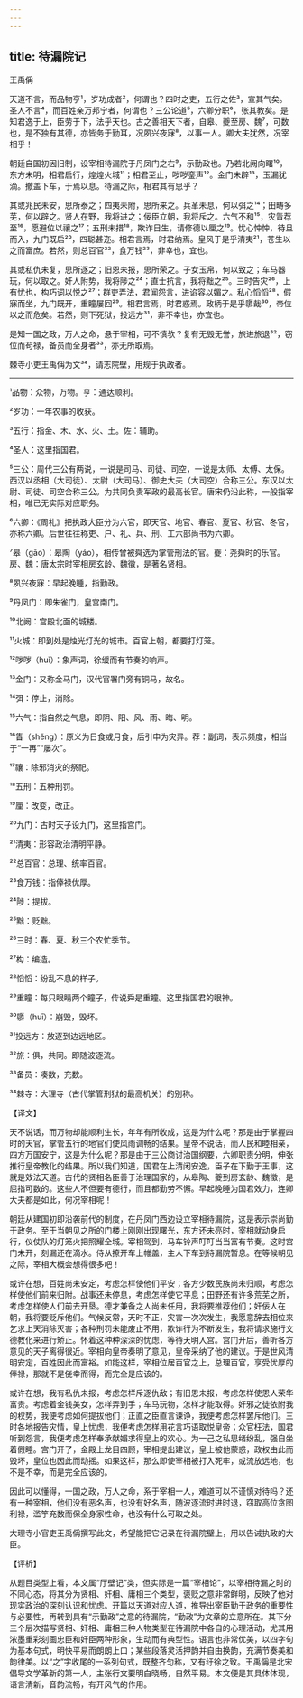 ```yaml
---
---
---
```

title: 待漏院记
---




王禹偁

天道不言，而品物亨¹，岁功成者²，何谓也？四时之吏，五行之佐³，宣其气矣。圣人不言⁴，而百姓亲万邦宁者，何谓也？三公论道⁵，六卿分职⁶，张其教矣。是知君逸于上，臣劳于下，法乎天也。古之善相天下者，自皋、夔至房、魏⁷，可数也，是不独有其德，亦皆务于勤耳，况夙兴夜寐⁸，以事一人。卿大夫犹然，况宰相乎！

朝廷自国初因旧制，设宰相待漏院于丹凤门之右⁹，示勤政也。乃若北阙向曙¹⁰，东方未明，相君启行，煌煌火城¹¹；相君至止，哕哕銮声¹²。金门未辟¹³，玉漏犹滴。撤盖下车，于焉以息。待漏之际，相君其有思乎？

其或兆民未安，思所泰之；四夷未附，思所来之。兵革未息，何以弭之¹⁴；田畴多芜，何以辟之。贤人在野，我将进之；佞臣立朝，我将斥之。六气不和¹⁵，灾眚荐至¹⁶，愿避位以禳之¹⁷；五刑未措¹⁸，欺诈日生，请修德以厘之¹⁹。忧心忡忡，待旦而入，九门既启²⁰，四聪甚迩。相君言焉，时君纳焉。皇风于是乎清夷²¹，苍生以之而富庶。若然，则总百官²²，食万钱²³，非幸也，宜也。

其或私仇未复，思所逐之；旧恩未报，思所荣之。子女玉帛，何以致之；车马器玩，何以取之。奸人附势，我将陟之²⁴；直士抗言，我将黜之²⁵。三时告灾²⁶，上有忧也，构巧词以悦之²⁷；群吏弄法，君闻怨言，进谄容以媚之。私心慆慆²⁸，假寐而坐，九门既开，重瞳屡回²⁹。相君言焉，时君惑焉。政柄于是乎隳哉³⁰，帝位以之而危矣。若然，则下死狱，投远方³¹，非不幸也，亦宜也。

是知一国之政，万人之命，悬于宰相，可不慎欤？复有无毁无誉，旅进旅退³²，窃位而苟禄，备员而全身者³³，亦无所取焉。

棘寺小吏王禹偁为文³⁴，请志院壁，用规于执政者。



***



¹品物：众物，万物。亨：通达顺利。

²岁功：一年农事的收获。

³五行：指金、木、水、火、土。佐：辅助。

⁴圣人：这里指国君。

⁵三公：周代三公有两说，一说是司马、司徒、司空，一说是太师、太傅、太保。西汉以丞相（大司徒）、太尉（大司马）、御史大夫（大司空）合称三公。东汉以太尉、司徒、司空合称三公。为共同负责军政的最高长官。唐宋仍沿此称，一般指宰相，唯已无实际对应职务。

⁶六卿：《周礼》把执政大臣分为六官，即天官、地官、春官、夏官、秋官、冬官，亦称六卿。后世往往称吏、户、礼、兵、刑、工六部尚书为六卿。

⁷皋（gāo）：皋陶（yáo），相传曾被舜选为掌管刑法的官。夔：尧舜时的乐官。房、魏：唐太宗时宰相房玄龄、魏徵，是著名贤相。

⁸夙兴夜寐：早起晚睡，指勤政。

⁹丹凤门：即朱雀门，皇宫南门。

¹⁰北阙：宫殿北面的城楼。

¹¹火城：即到处是烛光灯光的城市。百官上朝，都要打灯笼。

¹²哕哕（huì）：象声词，徐缓而有节奏的响声。

¹³金门：又称金马门，汉代官署门旁有铜马，故名。

¹⁴弭：停止，消除。

¹⁵六气：指自然之气息，即阴、阳、风、雨、晦、明。

¹⁶眚（shěng）：原义为日食或月食，后引申为灾异。荐：副词，表示频度，相当于“一再”“屡次”。

¹⁷禳：除邪消灾的祭祀。

¹⁸五刑：五种刑罚。

¹⁹厘：改变，改正。

²⁰九门：古时天子设九门，这里指宫门。

²¹清夷：形容政治清明平静。

²²总百官：总理、统率百官。

²³食万钱：指俸禄优厚。

²⁴陟：提拔。

²⁵黜：贬黜。

²⁶三时：春、夏、秋三个农忙季节。

²⁷构：编造。

²⁸慆慆：纷乱不息的样子。

²⁹重瞳：每只眼睛两个瞳子，传说舜是重瞳。这里指国君的眼神。

³⁰隳（huī）：崩毁，毁坏。

³¹投远方：放逐到边远地区。

³²旅：俱，共同。即随波逐流。

³³备员：凑数，充数。

³⁴棘寺：大理寺（古代掌管刑狱的最高机关）的别称。

【译文】

天不说话，而万物却能顺利生长，年年有所收成，这是为什么呢？那是由于掌握四时的天官，掌管五行的地官们使风雨调畅的结果。皇帝不说话，而人民和睦相亲，四方万国安宁，这是为什么呢？那是由于三公商讨治国纲要，六卿职责分明，伸张推行皇帝教化的结果。所以我们知道，国君在上清闲安逸，臣子在下勤于王事，这就是效法天道。古代的贤相名臣善于治理国家的，从皋陶、夔到房玄龄、魏徵，是屈指可数的。这些人不但要有德行，而且都勤劳不懈。早起晚睡为国君效力，连卿大夫都是如此，何况宰相呢！

朝廷从建国初即沿袭前代的制度，在丹凤门西边设立宰相待漏院，这是表示崇尚勤于政务。至于当朝见之所的门楼上刚刚出现曙光，东方还未亮时，宰相就动身启行，仪仗队的灯笼火把照耀全城。宰相驾到，马车铃声叮叮当当富有节奏。这时宫门未开，刻漏还在滴水。侍从撩开车上帷盖，主人下车到待漏院暂息。在等候朝见之际，宰相大概会想得很多吧！

或许在想，百姓尚未安定，考虑怎样使他们平安；各方少数民族尚未归顺，考虑怎样使他们前来归附。战事还未停息，考虑怎样使它平息；田野还有许多荒芜之所，考虑怎样使人们前去开垦。德才兼备之人尚未任用，我将要推荐他们；奸佞人在朝，我将要贬斥他们。气候反常，天时不正，灾害一次次发生，我愿意辞去相位来乞求上天消除灭害；各种刑罚未能废止不用，欺诈行为不断发生，我将请求施行文德教化来进行矫正。怀着这种种深深的忧虑，等待天明入宫。宫门开后，善听各方意见的天子离得很近。宰相向皇帝奏明了意见，皇帝采纳了他的建议。于是世风清明安定，百姓因此而富裕。如能这样，宰相位居百官之上，总理百官，享受优厚的俸禄，那就不是侥幸而得，而完全是应该的。

或许在想，我有私仇未报，考虑怎样斥逐仇敌；有旧恩未报，考虑怎样使恩人荣华富贵。考虑着金钱美女，怎样弄到手；车马玩物，怎样才能取得。奸邪之徒依附我的权势，我便考虑如何提拔他们；正直之臣直言谏诤，我便考虑怎样罢斥他们。三时各地报告灾情，皇上忧虑，我便考虑怎样用花言巧语取悦皇帝；众官枉法，国君听到怨言，我便考虑怎样奉承献媚求得皇上的欢心。为一己之私思绪纷乱，强自坐着假睡。宫门开了，金殿上龙目四顾，宰相提出建议，皇上被他蒙惑，政权由此而毁坏，皇位也因此而动摇。如果这样，那么即使宰相被打入死牢，或流放远地，也不是不幸，而是完全应该的。

因此可以懂得，一国之政，万人之命，系于宰相一人，难道可以不谨慎对待吗？还有一种宰相，他们没有恶名声，也没有好名声，随波逐流时进时退，窃取高位贪图利禄，滥竽充数而保全身家性命，也没有什么可取之处。

大理寺小官吏王禹偁撰写此文，希望能把它记录在待漏院壁上，用以告诫执政的大臣。

【评析】

从题目类型上看，本文属“厅壁记”类，但实际是一篇“宰相论”，以宰相待漏之时的不同心态，将其分为贤相、奸相、庸相三个类型，褒贬之意非常鲜明，反映了他对现实政治的深刻认识和忧虑。开篇以天道对应人道，推导出宰臣勤于政务的重要性与必要性，再转到具有“示勤政”之意的待漏院，“勤政”为文章的立意所在。其下分三个层次描写贤相、奸相、庸相三种人物类型在待漏院中各自的心理活动，尤其用浓墨重彩刻画忠臣和奸臣两种形象，生动而有典型性。语言也非常优美，以四字句为基本句式，明快平易而朗朗上口；某些段落灵活押韵并自由换韵，充满节奏美和韵律美。以“之”字收尾的一系列句式，既整齐匀称，又有纡徐之致。王禹偁是北宋倡导文学革新的第一人，主张行文要明白晓畅，自然平易。本文便是其具体体现，语言清新，音韵流畅，有开风气的作用。